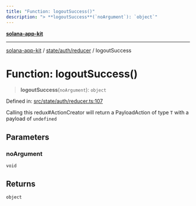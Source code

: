 ```yaml
---
title: "Function: logoutSuccess()"
description: "> **logoutSuccess**(`noArgument`): `object`"
---
```


[**solana-app-kit**](../../../../README.mdx)

***

[solana-app-kit](../../../../README.mdx) / [state/auth/reducer](../README.mdx) / logoutSuccess

# Function: logoutSuccess()

> **logoutSuccess**(`noArgument`): `object`

Defined in: [src/state/auth/reducer.ts:107](https://github.com/SendArcade/solana-social-starter/blob/b27156124ee1831d644b1af765e8d55a2885cd4f/src/state/auth/reducer.ts#L107)

Calling this redux#ActionCreator will
return a PayloadAction of type `T` with a payload of `undefined`

## Parameters

### noArgument

`void`

## Returns

`object`
